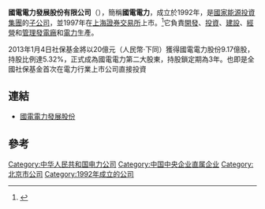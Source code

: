 {{Infobox_Company |
  company_name_zh = 國電電力發展股份 |
  company_name = 國電電力發展股份 |
  company_logo = <!-- 注释: [[File:CHINA_GUODIAN_logo.svg|140px]] --> |
  company_type = [[中國中央企業|中國中央企業]] |
  foundation = 1992年 |
  location =[[中國|中國]][[北京|北京]]|
  industry = [[電力|電力]]|
  key_people = [[董事長|董事長]]：朱永芃| 
  sales =  |
  profit =  |
  asset =  |
  market_value = |
  num_employees = |
  revenue = |
  products = |
  homepage = [http://www.600795.com.cn/ 國電電力發展股份] 
}}

'''國電電力發展股份有限公司'''（{{sse|600795}}），簡稱'''國電電力'''，成立於1992年，是[[國家能源投資集團|國家能源投資集團]]的[[子公司|子公司]]，並1997年在[[上海證券交易所|上海證券交易所]]上市。<ref>{{Cite web |url=http://www.600795.com.cn/gddlwww/gongsijianjie.jsp |title=國電電力發展股份公司簡介 |access-date=2008-03-15 |archive-url=https://web.archive.org/web/20080321003528/http://www.600795.com.cn/gddlwww/gongsijianjie.jsp |archive-date=2008-03-21 |dead-url=yes }}</ref>它負責[[開發|開發]]、[[投資|投資]]、[[建設|建設]]、[[經營|經營]]和[[管理|管理]][[發電廠|發電廠]]和[[電力|電力]]生產。

2013年1月4日社保基金將以20億元（人民幣‧下同）獲得國電電力股份9.17億股，持股比例達5.32%，正式成為國電電力第二大股東，持股鎖定期為3年。也即是全國社保基金首次在電力行業上市公司直接投資

== 連結 ==
*[http://www.600795.com.cn/ 國電電力發展股份] {{Wayback|url=http://www.600795.com.cn/ |date=20140219194830 }}

== 參考 ==
<references />

{{SSE 50}}
{{CSI-300}}
[[Category:中华人民共和国电力公司|Category:中华人民共和国电力公司]]
[[Category:中国中央企业直属企业|Category:中国中央企业直属企业]]
[[Category:北京市公司|Category:北京市公司]]
[[Category:1992年成立的公司|Category:1992年成立的公司]]